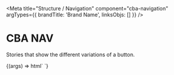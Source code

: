 
<Meta
  title="Structure / Navigation"
  component="cba-navigation"
   argTypes={{
    brandTitle: 'Brand Name',
    linksObjs: []
  }}
/>

# CBA NAV

Stories that show the different variations of a button.

<Canvas withSource="open">
  <Story
    name="Navigation"
    component="cba-navigation"
    args={{
      brandTitle: 'Code By Alex',
      linksObjs: [{
        title: 'ABOUT',
        url: 'https://www.google.com'  
      },
      {
        title: 'ABILITIES',
        url: 'https://www.google.com'  
      },
      {
        title: 'EXPERIENCE',
        url: 'https://www.google.com'  
      },
      {
        title: 'SPEAKING',
        url: 'https://www.google.com'  
      },
      {
        title: 'CONTACT',
        url: 'https://www.google.com'  
      }]
    }}
  >
    {(args) => html`
        <cba-navigation brandName="${args.brandTitle}" links="${JSON.stringify(args.linksObjs)}"></cba-navigation>
    `}
  </Story>
</Canvas>

<ArgsTable story="Button - primary" />

